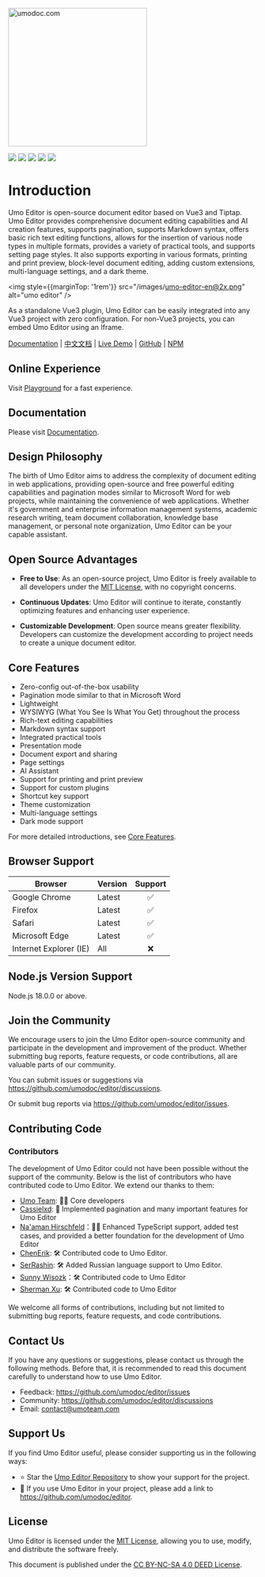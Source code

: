 <p style={{ textAlign: 'center', margin: '5rem 0 1rem' }}>
<a href="https://umodoc.com" target="_blank"><img src="/images/logo.svg" alt="umodoc.com" width="280" /></a>
</p>

<p style={{ textAlign: 'center' }}>
<a href="https://github.com/umodoc/editor/blob/main/LICENSE" target="_blank"><img src="https://img.shields.io/npm/l/@umoteam/editor" /></a>
<a href="https://www.npmjs.com/package/@umoteam/editor" target="_blank"><img src="https://img.shields.io/npm/v/@umoteam/editor" /></a>
<a href="https://www.npmjs.com/package/@umoteam/editor" target="_blank"><img src="https://img.shields.io/npm/d18m/@umoteam/editor" /></a>
<a href="https://www.npmjs.com/package/@umoteam/editor" target="_blank"><img src="https://img.shields.io/npm/unpacked-size/%40umoteam%2Feditor" /></a>
<a href="https://github.com/umodoc/editor/commits" target="_blank"><img src="https://img.shields.io/github/commit-activity/m/umodoc/editor" /></a>
</p>

# Introduction

Umo Editor is open-source document editor based on Vue3 and Tiptap. Umo Editor provides comprehensive document editing capabilities and AI creation features, supports pagination, supports Markdown syntax, offers basic rich text editing functions, allows for the insertion of various node types in multiple formats, provides a variety of practical tools, and supports setting page styles. It also supports exporting in various formats, printing and print preview, block-level document editing, adding custom extensions, multi-language settings, and a dark theme.

<img style={{marginTop: '1rem'}} src="/images/umo-editor-en@2x.png" alt="umo editor" />

As a standalone Vue3 plugin, Umo Editor can be easily integrated into any Vue3 project with zero configuration. For non-Vue3 projects, you can embed Umo Editor using an Iframe.

[Documentation](https://editor.umodoc.com/en/docs) | [中文文档](https://editor.umodoc.com/cn/docs) | [Live Demo](https://demo.umodoc.com/editor?lang=en-US) | [GitHub](https://github.com/umodoc/editor) | [NPM](https://www.npmjs.com/package/@umoteam/editor)

## Online Experience

Visit [Playground](https://demo.umodoc.com/editor?pane=hide&lang=en-US) for a fast experience.

## Documentation

Please visit [Documentation](https://editor.umodoc.com/en/docs).

## Design Philosophy

The birth of Umo Editor aims to address the complexity of document editing in web applications, providing open-source and free powerful editing capabilities and pagination modes similar to Microsoft Word for web projects, while maintaining the convenience of web applications. Whether it's government and enterprise information management systems, academic research writing, team document collaboration, knowledge base management, or personal note organization, Umo Editor can be your capable assistant.

## Open Source Advantages

- **Free to Use**: As an open-source project, Umo Editor is freely available to all developers under the [MIT License](https://github.com/umo-editor/umo-editor/blob/main/LICENSE), with no copyright concerns.

- **Continuous Updates**: Umo Editor will continue to iterate, constantly optimizing features and enhancing user experience.

- **Customizable Development**: Open source means greater flexibility. Developers can customize the development according to project needs to create a unique document editor.

## Core Features

- Zero-config out-of-the-box usability
- Pagination mode similar to that in Microsoft Word
- Lightweight
- WYSIWYG (What You See Is What You Get) throughout the process
- Rich-text editing capabilities
- Markdown syntax support
- Integrated practical tools
- Presentation mode
- Document export and sharing
- Page settings
- AI Assistant
- Support for printing and print preview
- Support for custom plugins
- Shortcut key support
- Theme customization
- Multi-language settings
- Dark mode support

For more detailed introductions, see [Core Features](./docs/features).

## Browser Support

| Browser          | Version | Support |
| ---------------- | ------- | :------: |
| Google Chrome    | Latest  | ✅       |
| Firefox          | Latest  | ✅       |
| Safari           | Latest  | ✅       |
| Microsoft Edge   | Latest  | ✅       |
| Internet Explorer (IE) | All | ❌       |

## Node.js Version Support

Node.js 18.0.0 or above.

## Join the Community

We encourage users to join the Umo Editor open-source community and participate in the development and improvement of the product. Whether submitting bug reports, feature requests, or code contributions, all are valuable parts of our community.

You can submit issues or suggestions via https://github.com/umodoc/editor/discussions.

Or submit bug reports via https://github.com/umodoc/editor/issues.

## Contributing Code

### Contributors

The development of Umo Editor could not have been possible without the support of the community. Below is the list of contributors who have contributed code to Umo Editor. We extend our thanks to them:

- [Umo Team](https://github.com/umodoc): 👨‍💻 Core developers
- [Cassielxd](https://github.com/Cassielxd): 💪 Implemented pagination and many important features for Umo Editor
- [Na'aman Hirschfeld](https://github.com/Goldziher)：💪🏻 Enhanced TypeScript support, added test cases, and provided a better foundation for the development of Umo Editor
- [ChenErik](https://github.com/ChenErik): 🛠️ Contributed code to Umo Editor.  
- [SerRashin](https://github.com/SerRashin): 🛠️ Added Russian language support to Umo Editor.
- [Sunny Wisozk](https://github.com/ChenErik)：🛠️ Contributed code to Umo Editor
- [Sherman Xu](https://github.com/xuzhenjun130): 🛠 Contributed code to Umo Editor

We welcome all forms of contributions, including but not limited to submitting bug reports, feature requests, and code contributions.

## Contact Us

If you have any questions or suggestions, please contact us through the following methods. Before that, it is recommended to read this document carefully to understand how to use Umo Editor.

- Feedback: https://github.com/umodoc/editor/issues
- Community: https://github.com/umodoc/editor/discussions
- Email: [contact@umoteam.com](mailto:contact@umoteam.com)

## Support Us

If you find Umo Editor useful, please consider supporting us in the following ways:

- ⭐ Star the [Umo Editor Repository](https://github.com/umodoc/editor) to show your support for the project.
- 🔗 If you use Umo Editor in your project, please add a link to https://github.com/umodoc/editor.

## License

Umo Editor is licensed under the [MIT License](https://github.com/umodoc/editor/blob/main/LICENSE), allowing you to use, modify, and distribute the software freely.

This document is published under the [CC BY-NC-SA 4.0 DEED License](https://creativecommons.org/licenses/by-nc-sa/4.0).